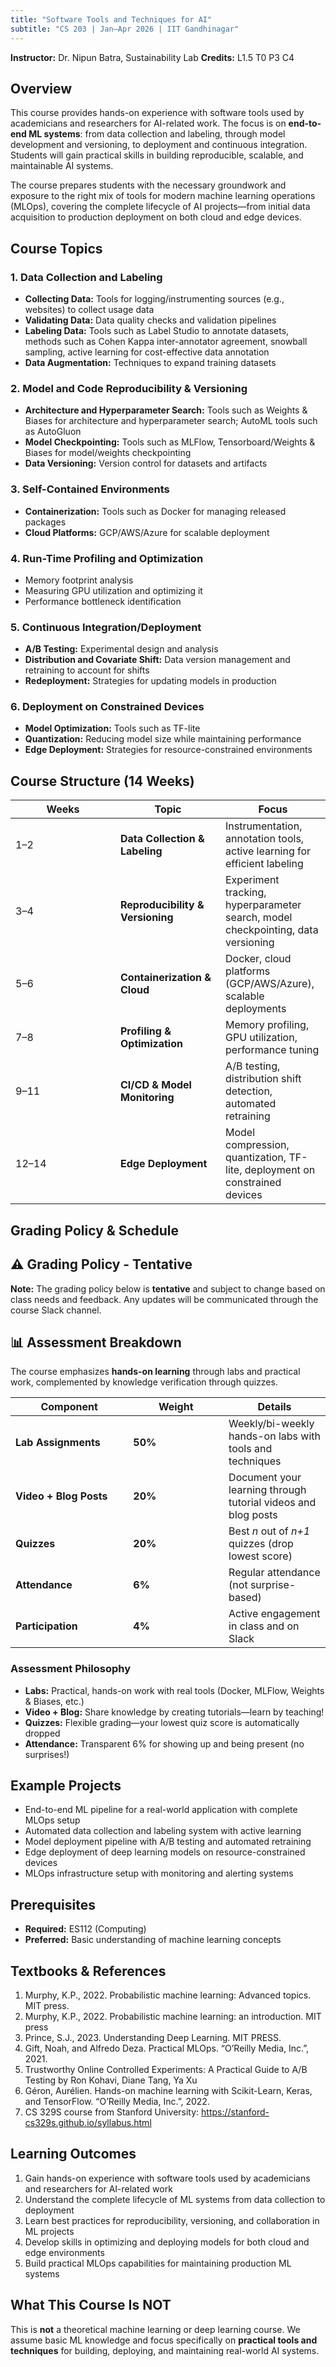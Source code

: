 ```yaml
---
title: "Software Tools and Techniques for AI"
subtitle: "CS 203 | Jan–Apr 2026 | IIT Gandhinagar"
---
```


**Instructor:** Dr. Nipun Batra, Sustainability Lab
**Credits:** L1.5 T0 P3 C4


## Overview

This course provides hands-on experience with software tools used by academicians and researchers for AI-related work. The focus is on **end-to-end ML systems**: from data collection and labeling, through model development and versioning, to deployment and continuous integration. Students will gain practical skills in building reproducible, scalable, and maintainable AI systems.

The course prepares students with the necessary groundwork and exposure to the right mix of tools for modern machine learning operations (MLOps), covering the complete lifecycle of AI projects—from initial data acquisition to production deployment on both cloud and edge devices.

## Course Topics

### 1. Data Collection and Labeling

- **Collecting Data:** Tools for logging/instrumenting sources (e.g., websites) to collect usage data
- **Validating Data:** Data quality checks and validation pipelines
- **Labeling Data:** Tools such as Label Studio to annotate datasets, methods such as Cohen Kappa inter-annotator agreement, snowball sampling, active learning for cost-effective data annotation
- **Data Augmentation:** Techniques to expand training datasets

### 2. Model and Code Reproducibility & Versioning

- **Architecture and Hyperparameter Search:** Tools such as Weights & Biases for architecture and hyperparameter search; AutoML tools such as AutoGluon
- **Model Checkpointing:** Tools such as MLFlow, Tensorboard/Weights & Biases for model/weights checkpointing
- **Data Versioning:** Version control for datasets and artifacts

### 3. Self-Contained Environments

- **Containerization:** Tools such as Docker for managing released packages
- **Cloud Platforms:** GCP/AWS/Azure for scalable deployment

### 4. Run-Time Profiling and Optimization

- Memory footprint analysis
- Measuring GPU utilization and optimizing it
- Performance bottleneck identification

### 5. Continuous Integration/Deployment

- **A/B Testing:** Experimental design and analysis
- **Distribution and Covariate Shift:** Data version management and retraining to account for shifts
- **Redeployment:** Strategies for updating models in production

### 6. Deployment on Constrained Devices

- **Model Optimization:** Tools such as TF-lite
- **Quantization:** Reducing model size while maintaining performance
- **Edge Deployment:** Strategies for resource-constrained environments

## Course Structure (14 Weeks)

| **Weeks** | **Topic** | **Focus** |
|-----------|-----------|-----------|
| 1–2 | **Data Collection & Labeling** | Instrumentation, annotation tools, active learning for efficient labeling |
| 3–4 | **Reproducibility & Versioning** | Experiment tracking, hyperparameter search, model checkpointing, data versioning |
| 5–6 | **Containerization & Cloud** | Docker, cloud platforms (GCP/AWS/Azure), scalable deployments |
| 7–8 | **Profiling & Optimization** | Memory profiling, GPU utilization, performance tuning |
| 9–11 | **CI/CD & Model Monitoring** | A/B testing, distribution shift detection, automated retraining |
| 12–14 | **Edge Deployment** | Model compression, quantization, TF-lite, deployment on constrained devices |

## Grading Policy & Schedule

::: {.callout-warning icon=false}
## ⚠️ Grading Policy - Tentative

**Note:** The grading policy below is **tentative** and subject to change based on class needs and feedback. Any updates will be communicated through the course Slack channel.
:::

::: {.callout-tip icon=false}
## 📊 Assessment Breakdown

The course emphasizes **hands-on learning** through labs and practical work, complemented by knowledge verification through quizzes.
:::

| **Component** | **Weight** | **Details** |
|---------------|------------|-------------|
| **Lab Assignments** | **50%** | Weekly/bi-weekly hands-on labs with tools and techniques |
| **Video + Blog Posts** | **20%** | Document your learning through tutorial videos and blog posts |
| **Quizzes** | **20%** | Best *n* out of *n+1* quizzes (drop lowest score) |
| **Attendance** | **6%** | Regular attendance (not surprise-based) |
| **Participation** | **4%** | Active engagement in class and on Slack |

### Assessment Philosophy

- **Labs:** Practical, hands-on work with real tools (Docker, MLFlow, Weights & Biases, etc.)
- **Video + Blog:** Share knowledge by creating tutorials—learn by teaching!
- **Quizzes:** Flexible grading—your lowest quiz score is automatically dropped
- **Attendance:** Transparent 6% for showing up and being present (no surprises!)

## Example Projects

- End-to-end ML pipeline for a real-world application with complete MLOps setup
- Automated data collection and labeling system with active learning
- Model deployment pipeline with A/B testing and automated retraining
- Edge deployment of deep learning models on resource-constrained devices
- MLOps infrastructure setup with monitoring and alerting systems

## Prerequisites

- **Required:** ES112 (Computing)
- **Preferred:** Basic understanding of machine learning concepts

## Textbooks & References

1. Murphy, K.P., 2022. Probabilistic machine learning: Advanced topics. MIT press.
2. Murphy, K.P., 2022. Probabilistic machine learning: an introduction. MIT press
3. Prince, S.J., 2023. Understanding Deep Learning. MIT PRESS.
4. Gift, Noah, and Alfredo Deza. Practical MLOps. "O'Reilly Media, Inc.", 2021.
5. Trustworthy Online Controlled Experiments: A Practical Guide to A/B Testing by Ron Kohavi, Diane Tang, Ya Xu
6. Géron, Aurélien. Hands-on machine learning with Scikit-Learn, Keras, and TensorFlow. "O'Reilly Media, Inc.", 2022.
7. CS 329S course from Stanford University: [https://stanford-cs329s.github.io/syllabus.html](https://stanford-cs329s.github.io/syllabus.html)

## Learning Outcomes

1. Gain hands-on experience with software tools used by academicians and researchers for AI-related work
2. Understand the complete lifecycle of ML systems from data collection to deployment
3. Learn best practices for reproducibility, versioning, and collaboration in ML projects
4. Develop skills in optimizing and deploying models for both cloud and edge environments
5. Build practical MLOps capabilities for maintaining production ML systems

## What This Course Is NOT

This is **not** a theoretical machine learning or deep learning course. We assume basic ML knowledge and focus specifically on **practical tools and techniques** for building, deploying, and maintaining real-world AI systems.
